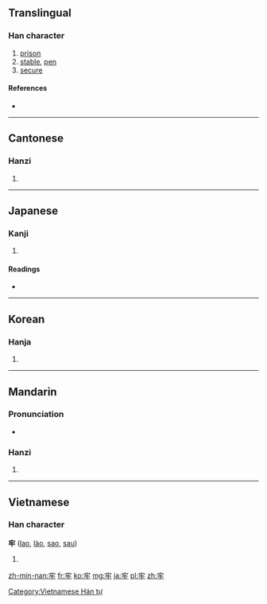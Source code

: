 {{also|牢}}
==Translingual==

===Han character===
{{Han char|rn=93|rad=牛|as=03|sn=7|four=3050<sub>2</sub>|canj=十竹手 (JHQ)}}

# [[prison]]
# [[stable]], [[pen]]
# [[secure]]

====References====
* {{Han ref|kx=0698.010|dkj=19934|dj=1110.020|hdz=31802.060|uh=7262|ud=29282|bh=A863|bd=43107}}

----

==Cantonese==

===Hanzi===
{{yue-hanzi|jyut=|y=lou4}}

# {{defn|lang=yue|sort=牛03}}

----

==Japanese==

===Kanji===
{{ja-kanji|grade=|rs=牛03}}

# {{defn|lang=ja|sort=牛03}}

====Readings====
* {{ja-readings|on=[[ろう]] (rō)|kun=[[ひとや]] (hitoya), [[かたい]] (katai)}}

----

==Korean==

===Hanja===
{{ko-hanja|hangeul=뢰>뇌, 로>노|eumhun=|rv=roe>noe, ro>no|mr=roe>noe, ro>no|y=loy>noy, lo>no}}

# {{defn|lang=ko|sort=牛03}}

----

==Mandarin==

===Pronunciation===
* {{audio|Zh-láo.ogg|Audio}}

===Hanzi===
{{cmn-hanzi|pin=[[láo]] ([[lao2]])|wg=lao<sup>2</sup>}}

# {{defn|lang=cmn|sort=牛03}}

----

==Vietnamese==

===Han character===
'''牢''' ([[lao]], [[lào]], [[sao]], [[sau]])

# {{defn|lang=vi}}

[[Category:Vietnamese Hán tự]]

[[zh-min-nan:牢]]
[[fr:牢]]
[[ko:牢]]
[[mg:牢]]
[[ja:牢]]
[[pl:牢]]
[[zh:牢]]